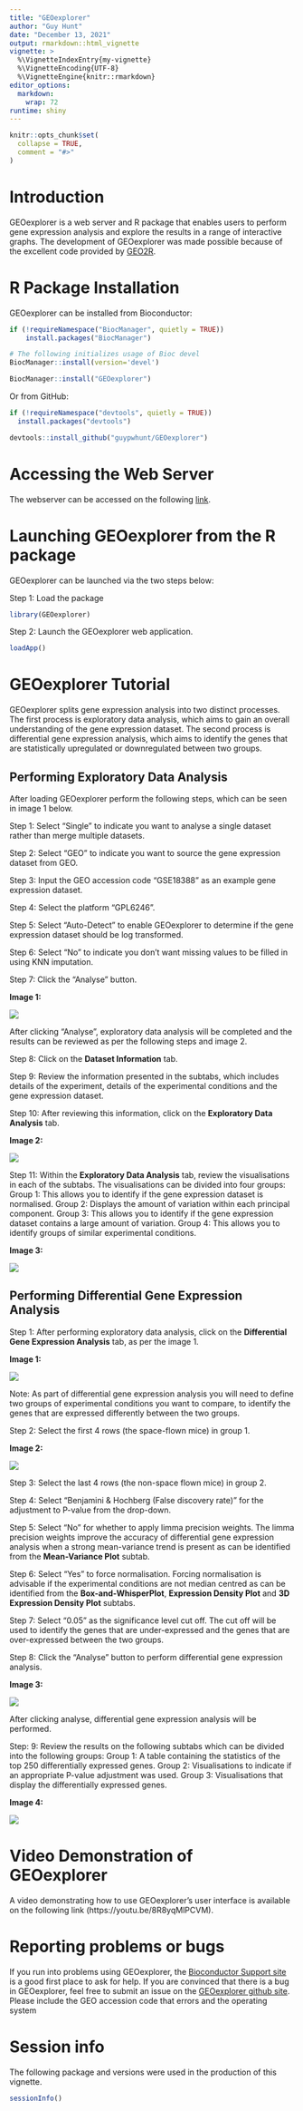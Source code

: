 ```yaml
---
title: "GEOexplorer"
author: "Guy Hunt"
date: "December 13, 2021"
output: rmarkdown::html_vignette
vignette: >
  %\VignetteIndexEntry{my-vignette}
  %\VignetteEncoding{UTF-8}
  %\VignetteEngine{knitr::rmarkdown}
editor_options: 
  markdown: 
    wrap: 72
runtime: shiny
---
```


```r
knitr::opts_chunk$set(
  collapse = TRUE,
  comment = "#>"
)
```

# Introduction

GEOexplorer is a web server and R package that enables users to
perform gene expression analysis and explore the results in a range 
of interactive graphs. The development of GEOexplorer was made
possible because of the excellent code provided by [GEO2R](https:
//www.ncbi.nlm.nih.gov/geo/geo2r/).

# R Package Installation

GEOexplorer can be installed from Bioconductor:

```r
if (!requireNamespace("BiocManager", quietly = TRUE))
    install.packages("BiocManager")

# The following initializes usage of Bioc devel
BiocManager::install(version='devel')

BiocManager::install("GEOexplorer")
```

Or from GitHub:

```r
if (!requireNamespace("devtools", quietly = TRUE))
  install.packages("devtools")

devtools::install_github("guypwhunt/GEOexplorer")
```

# Accessing the Web Server

The webserver can be accessed on the following [link](https://geoexplorer.rosalind.kcl.ac.uk/).

# Launching GEOexplorer from the R package 

GEOexplorer can be launched via the two steps below:

Step 1: Load the package

```r
library(GEOexplorer)
```

Step 2: Launch the GEOexplorer web application.

```r
loadApp()
```

# GEOexplorer Tutorial

GEOexplorer splits gene expression analysis into two distinct 
processes. The first process is exploratory data analysis, which aims 
to gain an overall understanding of the gene expression dataset. The 
second process is differential gene expression analysis, which aims 
to identify the genes that are statistically upregulated or 
downregulated between two groups.

## Performing Exploratory Data Analysis
After loading GEOexplorer perform the following steps, which can be seen in 
image 1 below. 

Step 1: Select "Single" to indicate you want to analyse a single dataset
rather than merge multiple datasets.

Step 2: Select "GEO" to indicate you want to source the gene expression 
dataset from GEO.

Step 3: Input the GEO accession code "GSE18388" as an example gene expression
dataset.

Step 4: Select the platform "GPL6246".

Step 5: Select "Auto-Detect" to enable GEOexplorer to determine if the gene
expression dataset should be log transformed.

Step 6: Select "No" to indicate you don't want missing values to be filled in 
using KNN imputation.

Step 7: Click the "Analyse" button.

**Image 1:**

![](Picture1.png)

After clicking "Analyse", exploratory data analysis will be completed and the 
results can be reviewed as per the following steps and image 2.

Step 8: Click on the **Dataset Information** tab.

Step 9: Review the information presented in the subtabs, which includes
details of the experiment, details of the experimental conditions and the 
gene expression dataset.

Step 10: After reviewing this information, click on the **Exploratory Data
Analysis** tab.

**Image 2:**

![](Picture2.png)

Step 11: Within the **Exploratory Data Analysis** tab, review the 
visualisations in each of the subtabs. The visualisations can be 
divided into four groups:
Group 1: This allows you to identify if the gene expression dataset 
is normalised.
Group 2: Displays the amount of variation within each principal component.
Group 3: This allows you to identify if the gene expression dataset 
contains a large amount of variation.
Group 4: This allows you to identify groups of similar 
experimental conditions.

**Image 3:**

![](Picture3.png)

## Performing Differential Gene Expression Analysis

Step 1: After performing exploratory data analysis, click on the
**Differential Gene Expression Analysis** tab, as per the image 1.

**Image 1:**

![](Picture4.png)

Note: As part of differential gene expression analysis you will need to 
define two groups of experimental conditions you want to compare, to 
identify the genes that are expressed differently between the two groups.

Step 2: Select the first 4 rows (the space-flown mice) in group 1.

**Image 2:**

![](Picture5.png)

Step 3: Select the last 4 rows (the non-space flown mice) in group 2.

Step 4: Select "Benjamini & Hochberg (False discovery rate)" 
for the adjustment to P-value from the drop-down.

Step 5: Select "No" for whether to apply limma precision weights. The limma 
precision weights improve the accuracy of differential gene expression 
analysis when a strong mean-variance trend is present as can be identified 
from the **Mean-Variance Plot** subtab.

Step 6: Select "Yes" to force normalisation.
Forcing normalisation is advisable if the experimental conditions are
not median centred as can be identified from the 
**Box-and-WhisperPlot**, **Expression Density Plot** and 
**3D Expression Density Plot** subtabs.

Step 7: Select "0.05" as the significance level cut off. 
The cut off will be used to identify the genes that are under-expressed 
and the genes that are over-expressed between the two groups.

Step 8: Click the "Analyse" button to perform differential 
gene expression analysis.

**Image 3:**

![](Picture6.png)

After clicking analyse, differential gene expression analysis will 
be performed.

Step: 9: Review the results on the following subtabs which can be divided
into the following groups:
Group 1: A table containing the statistics of the top 250 differentially 
expressed genes.
Group 2: Visualisations to indicate if an appropriate P-value adjustment
was used.
Group 3: Visualisations that display the differentially expressed genes.

**Image 4:**

![](Picture7.png)

# Video Demonstration of GEOexplorer

A video demonstrating how to use GEOexplorer's user
interface is available on the following link 
(https://youtu.be/8R8yqMlPCVM).

# Reporting problems or bugs

If you run into problems using GEOexplorer, the [Bioconductor Support
site](https://support.bioconductor.org/) is a good first place to ask
for help. If you are convinced that there is a bug in GEOexplorer, feel
free to submit an issue on the [GEOexplorer github
site](https://github.com/guypwhunt/GEOexplorer). Please include the GEO
accession code that errors and the operating system

# Session info

The following package and versions were used in the production of this
vignette.

```r
sessionInfo()
```
